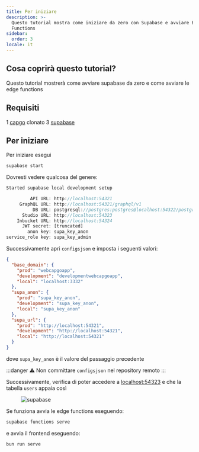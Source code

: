 ```yaml
---
title: Per iniziare
description: >-
  Questo tutorial mostra come iniziare da zero con Supabase e avviare Edge
  Functions
sidebar:
  order: 3
locale: it
---
```


## Cosa coprirà questo tutorial?

Questo tutorial mostrerà come avviare supabase da zero e come avviare le edge functions

## Requisiti
 1 [capgo](https://githubcom/Cap-go/capgo/) clonato
 3 [supabase](https://supabasecom/)

## Per iniziare

Per iniziare esegui
```bash
supabase start
```

Dovresti vedere qualcosa del genere:
```js
Started supabase local development setup

         API URL: http://localhost:54321
     GraphQL URL: http://localhost:54321/graphql/v1
          DB URL: postgresql://postgres:postgres@localhost:54322/postgres
      Studio URL: http://localhost:54323
    Inbucket URL: http://localhost:54324
      JWT secret: [truncated]
        anon key: supa_key_anon
service_role key: supa_key_admin
```

Successivamente apri `configsjson` e imposta i seguenti valori:
```json
{
  "base_domain": {
    "prod": "webcapgoapp",
    "development": "developmentwebcapgoapp",
    "local": "localhost:3332"
  },
  "supa_anon": {
    "prod": "supa_key_anon",
    "development": "supa_key_anon",
    "local": "supa_key_anon"
  },
  "supa_url": {
    "prod": "http://localhost:54321",
    "development": "http://localhost:54321",
    "local": "http://localhost:54321"
  }
}
```

dove `supa_key_anon` è il valore del passaggio precedente

:::danger
⚠️ Non committare `configsjson` nel repository remoto
:::

Successivamente, verifica di poter accedere a [localhost:54323](http://localhost:54323/projects/) e che la tabella `users` appaia così

<figure><img src="/supabasewebp" alt="supabase" /><figcaption></figcaption></figure>

Se funziona avvia le edge functions eseguendo:

```bash
supabase functions serve
```

e avvia il frontend eseguendo:
```bash
bun run serve
```
